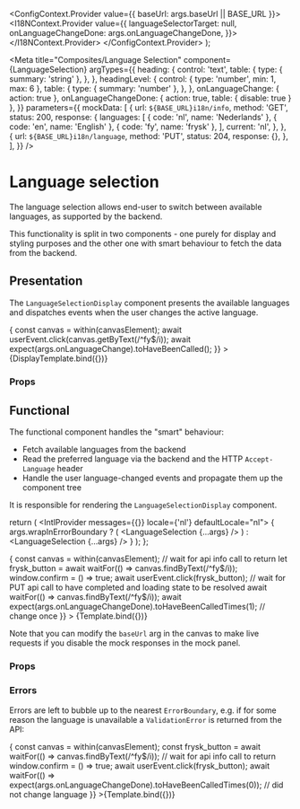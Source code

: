 



  <ConfigContext.Provider value={{ baseUrl: args.baseUrl || BASE_URL }}>
    <I18NContext.Provider value={{
      languageSelectorTarget: null,
      onLanguageChangeDone: args.onLanguageChangeDone,
    }}>
      <Story />
    </I18NContext.Provider>
  </ConfigContext.Provider>
);

<Meta
  title="Composites/Language Selection"
  component={LanguageSelection}
  argTypes={{
    heading: {
      control: 'text',
      table: {
        type: { summary: 'string' },
      },
    },
    headingLevel: {
      control: { type: 'number', min: 1, max: 6 },
      table: {
        type: { summary: 'number' },
      },
    },
    onLanguageChange: { action: true },
    onLanguageChangeDone: {
      action: true,
      table: { disable: true }
    },
  }}
  parameters={{
    mockData: [
      {
        url: `${BASE_URL}i18n/info`,
        method: 'GET',
        status: 200,
        response: {
          languages: [
            { code: 'nl', name: 'Nederlands' },
            { code: 'en', name: 'English' },
            { code: 'fy', name: 'frysk' },
          ],
          current: 'nl',
        },
      },
      {
        url: `${BASE_URL}i18n/language`,
        method: 'PUT',
        status: 204,
        response: {},
      },
    ],
  }}
/>

# Language selection

The language selection allows end-user to switch between available languages, as supported
by the backend.

This functionality is split in two components - one purely for display and
styling purposes and the other one with smart behaviour to fetch the data
from the backend.

## Presentation

The `LanguageSelectionDisplay` component presents the available languages and
dispatches events when the user changes the active language.


<Canvas>
  <Story
    name="Display"
    args={{
      heading: 'Language selection',
      headingLevel: 2,
      headingId: 'heading-id',
      items: [
        {
          lang: 'en',
          textContent: 'EN',
          label: 'English',
          current: true,
        },
        {
          lang: 'nl',
          textContent: 'NL',
          label: 'Nederlands',
          current: false,
        },
        {
          lang: 'fy',
          textContent: 'FY',
          label: 'frysk',
          current: false,
        },
      ],
    }}
    play={async ({ args, canvasElement }) => {
      const canvas = within(canvasElement);
      await userEvent.click(canvas.getByText(/^fy$/i));
      await expect(args.onLanguageChange).toHaveBeenCalled();
    }}
  >
    {DisplayTemplate.bind({})}
  </Story>
</Canvas>

### Props

<ArgsTable of={LanguageSelectionDisplay} />

## Functional

The functional component handles the "smart" behaviour:

* Fetch available languages from the backend
* Read the preferred language via the backend and the HTTP `Accept-Language` header
* Handle the user language-changed events and propagate them up the component tree

It is responsible for rendering the `LanguageSelectionDisplay` component.

  return (
    <IntlProvider messages={{}} locale={'nl'} defaultLocale="nl">
      {
        args.wrapInErrorBoundary
          ? (
            <ErrorBoundary>
              <LanguageSelection {...args} />
            </ErrorBoundary>
          )
          : <LanguageSelection {...args} />
      }
    </IntlProvider>
  );
};

<Canvas>
  <Story
    name="Functional"
    decorators={[ConfigDecorator]}
    parameters={{
      controls: { expanded: true },
      docs: {
        source: {
          type: 'dynamic',
          excludeDecorators: true,
        }
      }
    }}
    args={{
      baseUrl: process.env.REACT_APP_BASE_API_URL || BASE_URL,
    }}
    argTypes={{
      baseUrl: {
        description: '`string`, used when the mocks are disabled and passed to the config context.',
      }
    }}
    play={async ({args, canvasElement}) => {
      const canvas = within(canvasElement);
      // wait for api info call to return
      let frysk_button = await waitFor(() => canvas.findByText(/^fy$/i));
      window.confirm = () => true;
      await userEvent.click(frysk_button);
      // wait for PUT api call to have completed and loading state to be resolved
      await waitFor(() => canvas.findByText(/^fy$/i));
      await expect(args.onLanguageChangeDone).toHaveBeenCalledTimes(1); // change once
    }}
  >
    {Template.bind({})}
  </Story>
</Canvas>

Note that you can modify the `baseUrl` arg in the canvas to make live requests if you disable the
mock responses in the mock panel.

### Props

<ArgsTable of={LanguageSelection} />

### Errors

Errors are left to bubble up to the nearest `ErrorBoundary`, e.g. if for some reason the language is unavailable a `ValidationError` is returned from the API:

<Canvas>
  <Story
    name="Unavailable language"
    decorators={[ConfigDecorator]}
    args={{
      wrapInErrorBoundary: true,
    }}
    argTypes={{
      heading: { table: { disable: true } },
      headingLevel: { table: { disable: true } },
    }}
    parameters={{
      mockData: [
        {
          url: `${BASE_URL}i18n/info`,
          method: "GET",
          status: 200,
          response: {
            languages: [
              { code: "nl", name: "Nederlands" },
              { code: "en", name: "English" },
              { code: "fy", name: "frysk" },
            ],
            current: "nl",
          },
        },
        {
          url: `${BASE_URL}i18n/language`,
          method: "PUT",
          status: 400,
          response: {
            type: "http://localhost:8000/fouten/ValidationError/",
            code: "invalid",
            title: "Invalid input.",
            status: 400,
            detail: "",
            instance: "urn:uuid:41e0174a-efc2-4cc0-9bf2-8366242a4e75",
            invalidParams: [
              {
                name: "code",
                code: "invalid_choice",
                reason: '"fy" is not a valid choice.',
              },
            ],
          },
        },
      ],
      docs: {
        source: {
          type: 'dynamic',
          excludeDecorators: true,
        }
      }
    }}
    play={async ({args, canvasElement}) => {
      const canvas = within(canvasElement);
      const frysk_button = await waitFor(() => canvas.findByText(/^fy$/i)); // wait for api info call to return
      window.confirm = () => true;
      await userEvent.click(frysk_button);
      await waitFor(() => expect(args.onLanguageChangeDone).toHaveBeenCalledTimes(0)); // did not change language
    }}
  >{Template.bind({})}</Story>
</Canvas>
